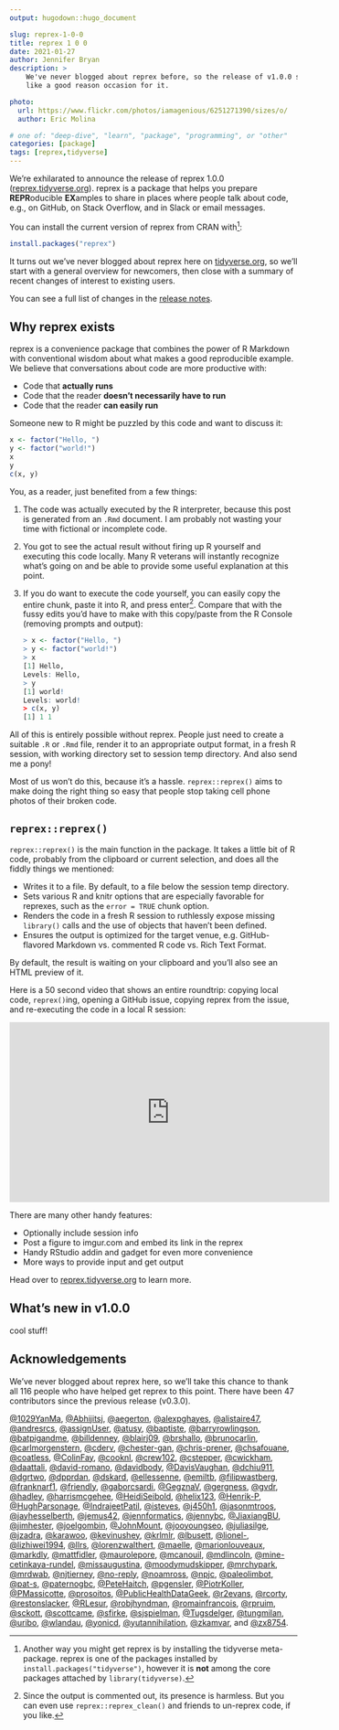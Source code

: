```yaml
---
output: hugodown::hugo_document

slug: reprex-1-0-0
title: reprex 1 0 0
date: 2021-01-27
author: Jennifer Bryan
description: >
    We've never blogged about reprex before, so the release of v1.0.0 seems
    like a good reason occasion for it.

photo:
  url: https://www.flickr.com/photos/iamagenious/6251271390/sizes/o/
  author: Eric Molina

# one of: "deep-dive", "learn", "package", "programming", or "other"
categories: [package] 
tags: [reprex,tidyverse]
---
```


We're exhilarated to announce the release of reprex 1.0.0 ([reprex.tidyverse.org](https://reprex.tidyverse.org)).
reprex is a package that helps you prepare **REPR**oducible **EX**amples to share in places where people talk about code, e.g., on GitHub, on Stack Overflow, and in Slack or email messages.

You can install the current version of reprex from CRAN with[^tidyverse-install]:

[^tidyverse-install]: Another way you might get reprex is by installing the tidyverse meta-package.
reprex is one of the packages installed by `install.packages("tidyverse")`, however it is **not** among the core packages attached by `library(tidyverse)`.

```r
install.packages("reprex")
```

It turns out we've never blogged about reprex here on [tidyverse.org](https://www.tidyverse.org), so we'll start with a general overview for newcomers, then close with a summary of recent changes of interest to existing users.

You can see a full list of changes in the [release notes](https://reprex.tidyverse.org/news/index.html#reprex-1-0-0-2021-01-27).

## Why reprex exists

reprex is a convenience package that combines the power of R Markdown with conventional wisdom about what makes a good reproducible example.
We believe that conversations about code are more productive with:

* Code that **actually runs**
* Code that the reader **doesn't necessarily have to run**
* Code that the reader **can easily run**

Someone new to R might be puzzled by this code and want to discuss it:

```r
x <- factor("Hello, ")
y <- factor("world!")
x
y
c(x, y)
```

You, as a reader, just benefited from a few things:

1. The code was actually executed by the R interpreter, because this post is
   generated from an `.Rmd` document. I am probably not wasting your time with
   fictional or incomplete code.
2. You got to see the actual result without firing up R yourself and executing
   this code locally. Many R veterans will instantly recognize what's going on
   and be able to provide some useful explanation at this point.
3. If you do want to execute the code yourself, you can easily copy the entire
   chunk, paste it into R, and press enter[^reprex-clean]. Compare that with the
   fussy edits you'd have to make with this copy/paste from the R Console
   (removing prompts and output):

    ``` r
    > x <- factor("Hello, ")
    > y <- factor("world!")
    > x
    [1] Hello, 
    Levels: Hello, 
    > y
    [1] world!
    Levels: world!
    > c(x, y)
    [1] 1 1
    ```

[^reprex-clean]: Since the output is commented out, its presence is harmless. But you can even use `reprex::reprex_clean()` and friends to un-reprex code, if you like.

All of this is entirely possible without reprex.
People just need to create a suitable `.R` or `.Rmd` file, render it to an appropriate output format, in a fresh R session, with working directory set to session temp directory.
And also send me a pony!

Most of us won't do this, because it's a hassle.
`reprex::reprex()` aims to make doing the right thing so easy that people stop taking cell phone photos of their broken code.

## `reprex::reprex()`

`reprex::reprex()` is the main function in the package.
It takes a little bit of R code, probably from the clipboard or current selection, and does all the fiddly things we mentioned:

* Writes it to a file. By default, to a file below the session temp directory.
* Sets various R and knitr options that are especially favorable for reprexes,
  such as the `error = TRUE` chunk option.
* Renders the code in a fresh R session to ruthlessly expose missing
  `library()` calls and the use of objects that haven't been defined.
* Ensures the output is optimized for the target venue, e.g. GitHub-flavored
  Markdown vs. commented R code vs. Rich Text Format.
  
By default, the result is waiting on your clipboard and you'll also see an HTML preview of it.

Here is a 50 second video that shows an entire roundtrip: copying local code, `reprex()`ing, opening a GitHub issue, copying reprex from the issue, and re-executing the code in a local R session:

<iframe width="560" height="315" src="https://www.youtube.com/embed/35suhGR53wQ" frameborder="0" allow="accelerometer; autoplay; clipboard-write; encrypted-media; gyroscope; picture-in-picture" allowfullscreen></iframe>

There are many other handy features:

* Optionally include session info
* Post a figure to imgur.com and embed its link in the reprex
* Handy RStudio addin and gadget for even more convenience
* More ways to provide input and get output

Head over to [reprex.tidyverse.org](https://reprex.tidyverse.org) to learn more.

## What's new in v1.0.0

cool stuff!

## Acknowledgements

We've never blogged about reprex here, so we'll take this chance to thank all 116 people who have helped get reprex to this point. There have been 47 contributors since the previous release (v0.3.0).

[&#x0040;1029YanMa](https://github.com/1029YanMa), [&#x0040;Abhijitsj](https://github.com/Abhijitsj), [&#x0040;aegerton](https://github.com/aegerton), [&#x0040;alexpghayes](https://github.com/alexpghayes), [&#x0040;alistaire47](https://github.com/alistaire47), [&#x0040;andresrcs](https://github.com/andresrcs), [&#x0040;assignUser](https://github.com/assignUser), [&#x0040;atusy](https://github.com/atusy), [&#x0040;baptiste](https://github.com/baptiste), [&#x0040;barryrowlingson](https://github.com/barryrowlingson), [&#x0040;batpigandme](https://github.com/batpigandme), [&#x0040;billdenney](https://github.com/billdenney), [&#x0040;blairj09](https://github.com/blairj09), [&#x0040;brshallo](https://github.com/brshallo), [&#x0040;brunocarlin](https://github.com/brunocarlin), [&#x0040;carlmorgenstern](https://github.com/carlmorgenstern), [&#x0040;cderv](https://github.com/cderv), [&#x0040;chester-gan](https://github.com/chester-gan), [&#x0040;chris-prener](https://github.com/chris-prener), [&#x0040;chsafouane](https://github.com/chsafouane), [&#x0040;coatless](https://github.com/coatless), [&#x0040;ColinFay](https://github.com/ColinFay), [&#x0040;cooknl](https://github.com/cooknl), [&#x0040;crew102](https://github.com/crew102), [&#x0040;cstepper](https://github.com/cstepper), [&#x0040;cwickham](https://github.com/cwickham), [&#x0040;daattali](https://github.com/daattali), [&#x0040;david-romano](https://github.com/david-romano), [&#x0040;davidbody](https://github.com/davidbody), [&#x0040;DavisVaughan](https://github.com/DavisVaughan), [&#x0040;dchiu911](https://github.com/dchiu911), [&#x0040;dgrtwo](https://github.com/dgrtwo), [&#x0040;dpprdan](https://github.com/dpprdan), [&#x0040;dskard](https://github.com/dskard), [&#x0040;ellessenne](https://github.com/ellessenne), [&#x0040;emiltb](https://github.com/emiltb), [&#x0040;filipwastberg](https://github.com/filipwastberg), [&#x0040;franknarf1](https://github.com/franknarf1), [&#x0040;friendly](https://github.com/friendly), [&#x0040;gaborcsardi](https://github.com/gaborcsardi), [&#x0040;GegznaV](https://github.com/GegznaV), [&#x0040;gergness](https://github.com/gergness), [&#x0040;gvdr](https://github.com/gvdr), [&#x0040;hadley](https://github.com/hadley), [&#x0040;harrismcgehee](https://github.com/harrismcgehee), [&#x0040;HeidiSeibold](https://github.com/HeidiSeibold), [&#x0040;helix123](https://github.com/helix123), [&#x0040;Henrik-P](https://github.com/Henrik-P), [&#x0040;HughParsonage](https://github.com/HughParsonage), [&#x0040;IndrajeetPatil](https://github.com/IndrajeetPatil), [&#x0040;isteves](https://github.com/isteves), [&#x0040;j450h1](https://github.com/j450h1), [&#x0040;jasonmtroos](https://github.com/jasonmtroos), [&#x0040;jayhesselberth](https://github.com/jayhesselberth), [&#x0040;jemus42](https://github.com/jemus42), [&#x0040;jennformatics](https://github.com/jennformatics), [&#x0040;jennybc](https://github.com/jennybc), [&#x0040;JiaxiangBU](https://github.com/JiaxiangBU), [&#x0040;jimhester](https://github.com/jimhester), [&#x0040;joelgombin](https://github.com/joelgombin), [&#x0040;JohnMount](https://github.com/JohnMount), [&#x0040;jooyoungseo](https://github.com/jooyoungseo), [&#x0040;juliasilge](https://github.com/juliasilge), [&#x0040;jzadra](https://github.com/jzadra), [&#x0040;karawoo](https://github.com/karawoo), [&#x0040;kevinushey](https://github.com/kevinushey), [&#x0040;krlmlr](https://github.com/krlmlr), [&#x0040;lbusett](https://github.com/lbusett), [&#x0040;lionel-](https://github.com/lionel-), [&#x0040;lizhiwei1994](https://github.com/lizhiwei1994), [&#x0040;llrs](https://github.com/llrs), [&#x0040;lorenzwalthert](https://github.com/lorenzwalthert), [&#x0040;maelle](https://github.com/maelle), [&#x0040;marionlouveaux](https://github.com/marionlouveaux), [&#x0040;markdly](https://github.com/markdly), [&#x0040;mattfidler](https://github.com/mattfidler), [&#x0040;maurolepore](https://github.com/maurolepore), [&#x0040;mcanouil](https://github.com/mcanouil), [&#x0040;mdlincoln](https://github.com/mdlincoln), [&#x0040;mine-cetinkaya-rundel](https://github.com/mine-cetinkaya-rundel), [&#x0040;missaugustina](https://github.com/missaugustina), [&#x0040;moodymudskipper](https://github.com/moodymudskipper), [&#x0040;mrchypark](https://github.com/mrchypark), [&#x0040;mrdwab](https://github.com/mrdwab), [&#x0040;njtierney](https://github.com/njtierney), [&#x0040;no-reply](https://github.com/no-reply), [&#x0040;noamross](https://github.com/noamross), [&#x0040;npjc](https://github.com/npjc), [&#x0040;paleolimbot](https://github.com/paleolimbot), [&#x0040;pat-s](https://github.com/pat-s), [&#x0040;paternogbc](https://github.com/paternogbc), [&#x0040;PeteHaitch](https://github.com/PeteHaitch), [&#x0040;pgensler](https://github.com/pgensler), [&#x0040;PiotrKoller](https://github.com/PiotrKoller), [&#x0040;PMassicotte](https://github.com/PMassicotte), [&#x0040;prosoitos](https://github.com/prosoitos), [&#x0040;PublicHealthDataGeek](https://github.com/PublicHealthDataGeek), [&#x0040;r2evans](https://github.com/r2evans), [&#x0040;rcorty](https://github.com/rcorty), [&#x0040;restonslacker](https://github.com/restonslacker), [&#x0040;RLesur](https://github.com/RLesur), [&#x0040;robjhyndman](https://github.com/robjhyndman), [&#x0040;romainfrancois](https://github.com/romainfrancois), [&#x0040;rpruim](https://github.com/rpruim), [&#x0040;sckott](https://github.com/sckott), [&#x0040;scottcame](https://github.com/scottcame), [&#x0040;sfirke](https://github.com/sfirke), [&#x0040;sjspielman](https://github.com/sjspielman), [&#x0040;Tugsdelger](https://github.com/Tugsdelger), [&#x0040;tungmilan](https://github.com/tungmilan), [&#x0040;uribo](https://github.com/uribo), [&#x0040;wlandau](https://github.com/wlandau), [&#x0040;yonicd](https://github.com/yonicd), [&#x0040;yutannihilation](https://github.com/yutannihilation), [&#x0040;zkamvar](https://github.com/zkamvar), and [&#x0040;zx8754](https://github.com/zx8754).
